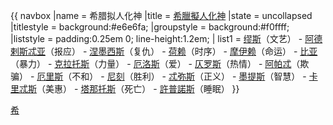 {{ navbox
|name = 希腊拟人化神
|title = [[希腊神话|希臘擬人化神]]
|state = uncollapsed
|titlestyle = background:#e6e6fa;
|groupstyle = background:#f0ffff;
|liststyle = padding:0.25em 0; line-height:1.2em;
| list1 = [[缪斯]]（文艺） - [[阿德剌斯忒亚]]（报应） - [[涅墨西斯]]（复仇） - [[荷赖]]（时序） - [[摩伊赖]]（命运） - [[比亚]]（暴力） - [[克拉托斯]]（力量） - [[厄洛斯]]（爱） - [[仄罗斯]]（热情） - [[阿帕忒]]（欺骗） - [[厄里斯 (希臘神話)|厄里斯]]（不和） - [[尼刻]]（胜利） - [[泰美斯|忒弥斯]]（正义） - [[墨提斯]]（智慧） - [[卡里忒斯]]（美惠） - [[桑納托斯|塔那托斯]]（死亡） - [[許普諾斯]]（睡眠）
}}
<noinclude>
[[Category:希腊神话模板|希]]
</noinclude>